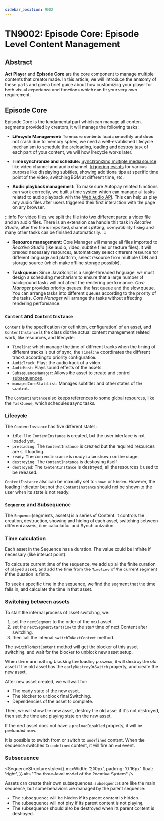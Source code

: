 ```yaml
---
sidebar_position: 9002
---
```



# TN9002: Episode Core: Episode Level Content Management

## Abstract

**Act Player** and **Episode Core** are the core component to manage multiple
contents that creator made. In this article, we will introduce the anatomy of
these parts and give a brief guide about how customizing your player for both
visual experience and functions which can fit your very own requirement.

## Episode Core

Episode Core is the fundamental part which can manage all content segments
provided by creators, it will manage the following tasks:

- **Lifecycle Management:** To ensure contents loads smoothly and does not crash
  due to memory spikes, we need a well-established lifecycle mechanism to schedule
  the preloading, loading and destroy task of each part of your content, we will
  how lifecycle works later.

- **Time synchronize and schedule:**
  [Synchronizing multiple media source](https://github.com/recative/recative-system/blob/05a199e188eecf9b10cbb0225a478463d0a878d7/packages/time-schedule/src/timeline.ts) like
  video channel and audio channel.
  [triggering events](https://github.com/recative/recative-system/blob/05a199e188eecf9b10cbb0225a478463d0a878d7/packages/definitions/src/utils/managedCoreState.ts#L183)
  for various purpose like displaying subtitles, showing additional tips at
  specific time point of the video, switching BGM at different time, etc.

- **Audio playback management:** To make sure Autoplay related functions can
  work correctly, we built a time system which can manage all tasks related to
  audio playback with the
  [Web Audio API](https://developer.mozilla.org/en-US/docs/Web/API/Web_Audio_API).
  This can help us play any audio files after users triggered their first
  interaction with the page on any browser.

:::info
For video files, we split the file into two different parts: a video file and
an audio files. There is an extension can handle this task in _Recative Studio_,
after the file is imported, channel splitting, compatibility fixing and many
other tasks can be finished automatically.
:::

- **Resource management:** Core Manager will manage all files imported to
  _Recative Studio_ (like audio, video, subtitle files or texture files). It will
  preload necessary resources, automatically select different resource for
  different language and platform, select resource from multiple CDN and storage
  source (which make offline storage possible).

- **Task queue:** Since JavaScript is a single-threaded language, we must design
  a scheduling mechanism to ensure that a large number of background tasks will
  not affect the rendering performance. _Core Manager_ provides priority queues:
  the fast queue and the slow queue. You can arrange tasks into different queues
  according to the priority of the tasks. _Core Manager_ will arrange the tasks
  without affecting rendering performance.

### `Content` and `ContentInstance`

`Content` is the specification (or definition, configuration) of an
[asset](/docs/technotes/tn9001-project-model#asset), and `ContentInstance` is
the class did the actual content management related work, like resources, and
lifecycle:

- `Timeline`: which manage the time of different tracks when the timing of
  different tracks is out of sync, the `Timeline` coordinates the different
  tracks according to priority configuration.
- `AudioTrack`: Plays the audio track of a video.
- `AudioHost`: Plays sound effects of the assets.
- `SubsequenceManager`: Allows the asset to create and control
  [subsequences](#subsequence).
- `managedCoreStateList`: Manages subtitles and other states of the content.

The `ContentInstance` also keeps references to some global resources, like the
`TaskQueue`, which schedules async tasks.

### Lifecycle

The `ContentInstance` has five different states:

- `idle`: The `ContentInstance` is created, but the user interface is not loaded
  yet.
- `preloading`: The `ContentInstance` is created but the required resources are
  still loading.
- `ready`: The `ContentInstance` is ready to be shown on the stage.
- `destroying`: The `ContentInstance` is destroying itself.
- `destroyed`: The `ContentInstance` is destroyed, all the resources
  it used to be released.

`ContentInstance` also can be manually set to `shown` or `hidden`. However,
the loading indicator but not the `ContentInstance` should not be shown to the
user when its state is not ready.

### `Sequence` and <span id="subsequence">Subsequence</span>

The `Sequence`(segments, assets) is a series of Content. It controls the creation,
destruction, showing and hiding of each asset, switching between different
assets, time calculation and Synchronization.

### Time calculation

Each asset in the Sequence has a duration. The value could be infinite if
necessary (like interact point).

To calculate current time of the sequence, we add up all the finite duration of
played asset, and add the time from the `Timeline` of the current segment if
the duration is finite.

To seek a specific time in the sequence, we find the segment that the time falls
in, and calculate the time in that asset.

### Switching between assets

To start the internal process of asset switching, we:

1. set the `nextSegment` to the order of the next asset.
2. set the `nextSegmentStartTime` to the start time of next Content after switching.
3. then call the internal `switchToNextContent` method.

The `switchToNextContent` method will get the blocker of this asset switching.
and wait for the blocker to unblock new asset setup.

When there are nothing blocking the loading process, it will destroy the old
asset if the old asset has the `earlyDestroyOnSwitch` property, and create
the new asset.

After new asset created, we will wait for:

- The ready state of the new asset.
- The blocker to unblock final Switching.
- Dependencies of the asset to complete.

Then, we will show the new asset, destroy the old asset if it's not destroyed,
then set the time and playing state on the new asset.

If the next asset does not have a `preloadDisabled` property, it will be
preloaded now.

It is possible to switch from or switch to `undefined` content. When the
sequence switches to `undefined` content, it will fire an `end` event.

### Subsequence

<SequenceStructure
  style={{
    maxWidth: '200px',
    padding: '0 16px',
    float: 'right',
  }}
  alt="The three-level model of the Recative System"
/>

Assets can create their own subsequences. `subsequence`s are like the main
sequence, but some behaviors are managed by the parent sequence:

- The subsequence will be hidden if its parent content is hidden.
- The subsequence will not play if its parent content is not playing.
- The subsequence should also be destroyed when its parent content is destroyed.
